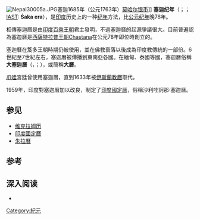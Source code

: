 {{About|历史上的一种纪年方法|关于1957年制定的历法|印度國定曆}}
[[File:Nepal30005a.JPG|thumb]]塞迦1685年（公元1763年）[[尼泊尔莫哈尔|莫哈尔银币]]]]
'''塞迦纪年'''（{{Lang-my|မဟာ သက္ကရာဇ်}}；{{Lang-th|มหาศักราช}}；[[IAST|IAST]]: '''Śaka era'''），是[[印度|印度]]历史上的一种[[纪年|纪年]]方法，比[[公元纪年|公元纪年]]晚78年。 

相傳塞迦曆是由[[印度|印度]][[百乘王朝|百乘王朝]]君主{{link-en|沙利哇訶那|Shālivāhana}}發明，不過塞迦曆的起源爭議很大。目前普遍認為塞迦曆是[[西薩特拉普王朝|西薩特拉普王朝]]Chastana在公元78年即位時創立的。

塞迦曆在笈多王朝時期仍被使用，並在佛教衰落以後成為印度教傳統的一部份。6世紀至7世紀左右，塞迦曆被傳播到東南亞各國。在緬甸、泰國等國，塞迦曆俗稱'''大塞迦曆'''（{{lang-my|မဟာ သက္ကရာဇ်}}，{{IPA-my|məhà θɛʔkəɹɪʔ}}；{{thai|t=มหาศักราช|r=Mahasakkarat}}），或簡稱'''大曆'''。

[[爪哇|爪哇]]宮廷曾使用塞迦曆，直到1633年被[[伊斯蘭教曆|伊斯蘭教曆]]取代。

1959年，印度對塞迦曆加以改良，制定了[[印度國定曆|印度國定曆]]，俗稱沙利哇訶那·塞迦曆。

== 参见 ==
* [[维克拉姆历|维克拉姆历]]
* [[印度國定曆|印度國定曆]]
* [[朱拉曆|朱拉曆]]

== 参考 ==
{{Reflist}}

== 深入阅读 ==
* {{Cite book|isbn = 9780804721950|last = Ricklefs|first = Merle Calvin|title = A history of modern Indonesia since c. 1300|year = 1993|publisher = Stanford University Press and Macmillans|edition = 2nd}}

{{历法}}

[[Category:紀元|Category:紀元]]